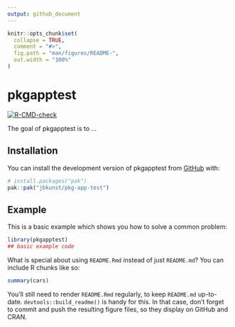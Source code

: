 ```yaml
---
output: github_document
---
```


<!-- README.md is generated from README.Rmd. Please edit that file -->

```r
knitr::opts_chunk$set(
  collapse = TRUE,
  comment = "#>",
  fig.path = "man/figures/README-",
  out.width = "100%"
)
```

# pkgapptest

<!-- badges: start -->
[![R-CMD-check](https://github.com/jbkunst/pkg-app-test/actions/workflows/R-CMD-check.yaml/badge.svg)](https://github.com/jbkunst/pkg-app-test/actions/workflows/R-CMD-check.yaml)
<!-- badges: end -->

The goal of pkgapptest is to ...

## Installation

You can install the development version of pkgapptest from [GitHub](https://github.com/) with:

``` r
# install.packages("pak")
pak::pak("jbkunst/pkg-app-test")
```

## Example

This is a basic example which shows you how to solve a common problem:

```r
library(pkgapptest)
## basic example code
```

What is special about using `README.Rmd` instead of just `README.md`? You can include R chunks like so:

```r
summary(cars)
```

You'll still need to render `README.Rmd` regularly, to keep `README.md` up-to-date. `devtools::build_readme()` is handy for this.
In that case, don't forget to commit and push the resulting figure files, so they display on GitHub and CRAN.

